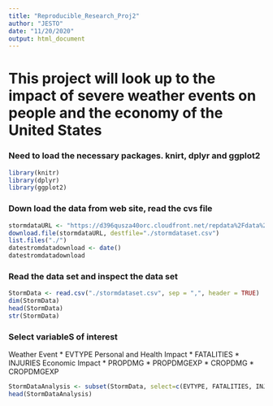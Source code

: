 ```yaml
---
title: "Reproducible_Research_Proj2"
author: "JESTO"
date: "11/20/2020"
output: html_document
---
```


This project will look up to the impact of severe weather events on people and the economy of the United States
=========================================================================================================

### Need to load the necessary packages.  knirt, dplyr and ggplot2 

```r
library(knitr)
library(dplyr)
library(ggplot2)
```

### Down load the data from web site, read the cvs file 

```r
stormdataURL <- "https://d396qusza40orc.cloudfront.net/repdata%2Fdata%2FStormData.csv.bz2"
download.file(stormdataURL, destfile="./stormdataset.csv")
list.files("./")
datestromdatadownload <- date()
datestromdatadownload
```

### Read the data set and inspect the data set
```r
StormData <- read.csv("./stormdataset.csv", sep = ",", header = TRUE)
dim(StormData)
head(StormData)
str(StormData)

```

### Select variableS of interest
Weather Event
        * EVTYPE
Personal and Health Impact
        * FATALITIES
        * INJURIES
Economic Impact
        * PROPDMG
        * PROPDMGEXP
        * CROPDMG
        * CROPDMGEXP
```r
StormDataAnalysis <- subset(StormData, select=c(EVTYPE, FATALITIES, INJURIES, PROPDMG, PROPDMGEXP, CROPDMG, CROPDMGEXP))
head(StormDataAnalysis)
```

